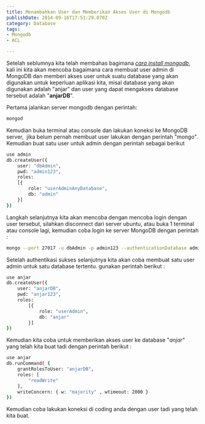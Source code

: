 ```yaml
---
title: Menambahkan User dan Memberikan Akses User di Mongodb
publishDate: 2014-09-16T17:51:29.070Z
category: Database
tags:
- Mongodb
- ACL

---
```



Setelah seblumnya kita telah membahas bagimana *[cara install mongodb](/2014/05/cara-install-mongodb-di-mac-os-x-ubuntu-dan-windows-7/)*, kali ini kita akan mencoba bagaimana cara membuat user admin di MongoDB dan memberi akses user untuk suatu database yang akan digunakan untuk keperluan aplikasi kita, misal database yang akan digunakan adalah "anjar" dan user yang dapat mengakses database tersebut adalah "**anjarDB**".

Pertama jalankan server mongodb dengan perintah:
```bash
mongod
```
Kemudian buka terminal atau console dan lakukan koneksi ke MongoDB server, &nbsp;jika belum pernah membuat user lakukan dengan perintah "mongo". Kemudian&nbsp;buat satu user untuk admin dengan perintah sebagai berikut
```bash
use admin
db.createUser({
	user: "dbAdmin",
	pwd: "admin123",
	roles:
	[{
		role: "userAdminAnyDatabase",
		db: "admin"
	}]
})
```
Langkah selanjutnya kita akan mencoba dengan mencoba login dengan user tersebut, silahkan disconnect dari server ubuntu, atau buka 1 terminal atau console lagi, kemudian coba&nbsp;login&nbsp;ke server MongoDB dengan perintah :

```bash
mongo --port 27017 -u dbAdmin -p admin123 --authenticationDatabase admin
```
Setelah authentikasi sukses selanjutnya kita akan coba membuat satu user admin untuk satu database tertentu. gunakan perintah berikut :

```bash
use anjar
db.createUser({
	user: "anjarDB",
	pwd: "anjar123",
	roles:
		[{
			role: "userAdmin",
			db: "anjar"
		}]
})
```
Kemudian kita coba untuk memberikan akses user ke database "*anjar*" yang telah kita buat tadi dengan perintah berikut :
```bash
use anjar
db.runCommand( {
	grantRolesToUser: "anjarDB",
	roles: [
		"readWrite"
	],
	writeConcern: { w: "majority" , wtimeout: 2000 }
})
```
Kemudian coba lakukan koneksi di coding anda dengan user tadi yang telah kita buat.